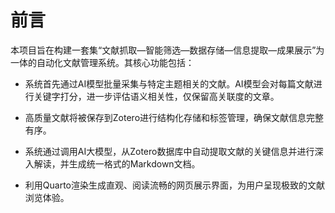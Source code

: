 # 前言 {.unnumbered}

本项目旨在构建一套集“文献抓取—智能筛选—数据存储—信息提取—成果展示”为一体的自动化文献管理系统。其核心功能包括：

-   系统首先通过AI模型批量采集与特定主题相关的文献。AI模型会对每篇文献进行关键字打分，进一步评估语义相关性，仅保留高关联度的文章。

-   高质量文献将被保存到Zotero进行结构化存储和标签管理，确保文献信息完整有序。

-   系统通过调用AI大模型，从Zotero数据库中自动提取文献的关键信息并进行深入解读，并生成统一格式的Markdown文档。

-   利用Quarto渲染生成直观、阅读流畅的网页展示界面，为用户呈现极致的文献浏览体验。
